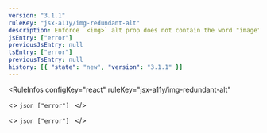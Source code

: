 ```yaml
---
version: "3.1.1"
ruleKey: "jsx-a11y/img-redundant-alt"
description: Enforce `<img>` alt prop does not contain the word "image", "picture", or "photo"
jsEntry: ["error"]
previousJsEntry: null
tsEntry: ["error"]
previousTsEntry: null
history: [{ "state": "new", "version": "3.1.1" }]
---
```


<RuleInfos 
  configKey="react" 
  ruleKey="jsx-a11y/img-redundant-alt" 
>
  <>
    ```json
    ["error"]
    ```
  </>

  <>
    ```json
    ["error"]
    ```
  </>
</RuleInfos>
